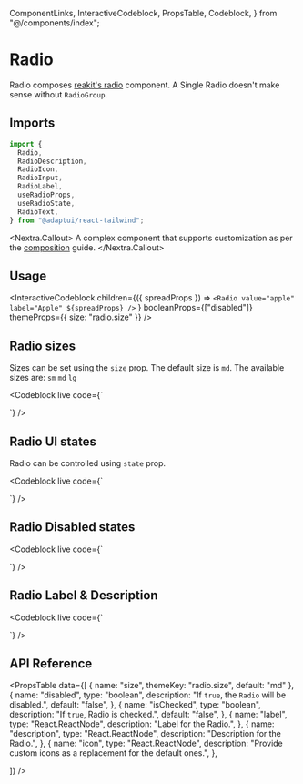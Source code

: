   ComponentLinks,
  InteractiveCodeblock,
  PropsTable,
  Codeblock,
} from "@/components/index";

# Radio

Radio composes [reakit's radio](https://reakit.io/docs/radio/) component. A
Single Radio doesn't make sense without `RadioGroup`.

<ComponentLinks github="radio" theme="radio" story="forms-radio" />

## Imports

```js
import {
  Radio,
  RadioDescription,
  RadioIcon,
  RadioInput,
  RadioLabel,
  useRadioProps,
  useRadioState,
  RadioText,
} from "@adaptui/react-tailwind";
```

<Nextra.Callout>
  A complex component that supports customization as per the
  [composition](/docs/composition) guide.
</Nextra.Callout>

## Usage

<InteractiveCodeblock
  children={({ spreadProps }) =>
    `<Radio value="apple" label="Apple" ${spreadProps} />`
  }
  booleanProps={["disabled"]}
  themeProps={{ size: "radio.size" }}
/>

## Radio sizes

Sizes can be set using the `size` prop. The default size is `md`. The available
sizes are: `sm` `md` `lg`

<Codeblock
  live
  code={`
<div className="inline-flex flex-col space-y-2">
  <Radio value="apple" label="Apple" size="sm" />
  <Radio value="apple" label="Apple" size="md" />
  <Radio value="apple" label="Apple"size="lg" />
</div>
`}
/>

## Radio UI states

Radio can be controlled using `state` prop.

<Codeblock
  live
  code={`
<div className="inline-flex flex-col space-y-2">
  <Radio size="md" value="apple" label="Apple" />
  <Radio size="md" value="apple" label="Apple" state="apple" />
</div>
`}
/>

## Radio Disabled states

<Codeblock
  live
  code={`
<div className="inline-flex flex-col space-y-2">
  <Radio size="md" value="apple" label="Apple" disabled />
  <Radio size="md" value="apple" label="Apple" state="apple" disabled />
</div>
`}
/>

## Radio Label & Description

<Codeblock
  live
  code={`
<div className="inline-flex flex-col space-y-2 w-72">
  <Radio size="md" value="apple" label="Apple" />
  <Radio size="md" value="apple" label="Used when the Radio is selected and will use its value for the form submission." />
  <Radio size="md" value="apple" label="Apple" description="Used when the Radio is selected and will use its value for the form submission." />
</div>
`}
/>

## API Reference

<PropsTable
  data={[
    { name: "size", themeKey: "radio.size", default: "md" },
    {
      name: "disabled",
      type: "boolean",
      description: "If `true`, the `Radio` will be disabled.",
      default: "false",
    },
    {
      name: "isChecked",
      type: "boolean",
      description: "If `true`, Radio is checked.",
      default: "false",
    },
    {
      name: "label",
      type: "React.ReactNode",
      description: "Label for the Radio.",
    },
    {
      name: "description",
      type: "React.ReactNode",
      description: "Description for the Radio.",
    },
    {
      name: "icon",
      type: "React.ReactNode",
      description: "Provide custom icons as a replacement for the default ones.",
    },

]} />
